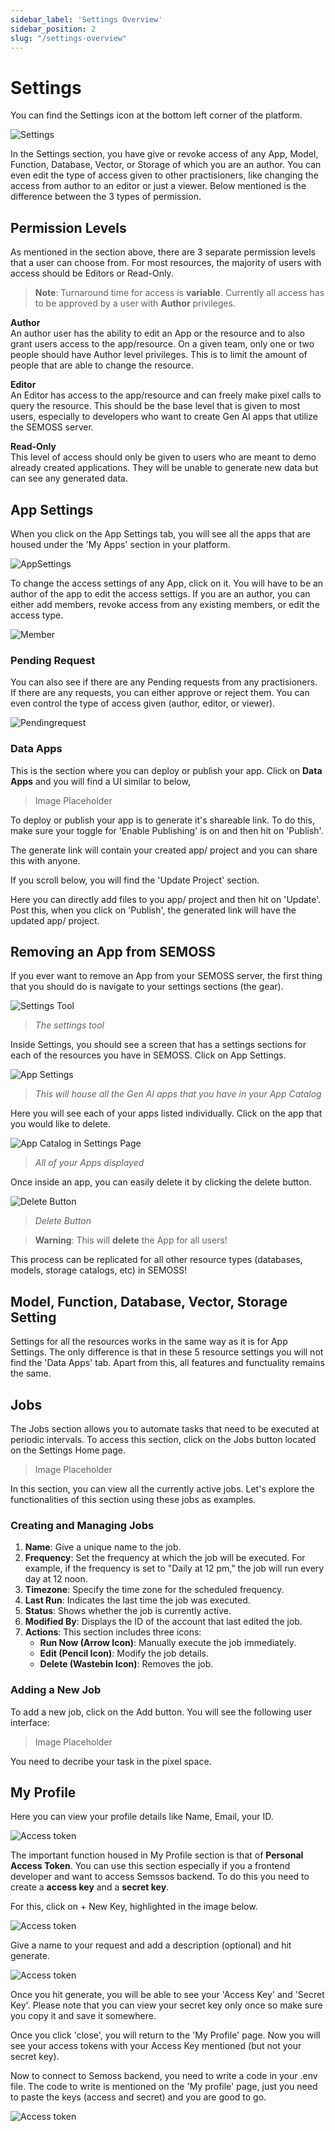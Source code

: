 ```yaml
---
sidebar_label: 'Settings Overview'
sidebar_position: 2
slug: "/settings-overview"
---
```



# Settings
You can find the Settings icon at the bottom left corner of the platform.

![Settings](../../static/img/Settings.png)

In the Settings section, you have give or revoke access of any App, Model, Function, Database, Vector, or Storage of which you are an author. You can even edit the type of access given to other practisioners, like changing the access from author to an editor or just a viewer. Below mentioned is the difference between the 3 types of permission.

## Permission Levels

As mentioned in the section above, there are 3 separate permission levels that a user can choose from. For most resources, the majority of users with access should be Editors or Read-Only.

> **Note**:
> Turnaround time for access is **variable**. Currently all access has to be approved by a user with **Author** privileges.

**Author**  
An author user has the ability to edit an App or the resource and to also grant users access to the app/resource. On a given team, only one or two people should have Author level privileges. This is to limit the amount of people that are able to change the resource.

**Editor**  
An Editor has access to the app/resource and can freely make pixel calls to query the resource. This should be the base level that is given to most users, especially to developers who want to create Gen AI apps that utilize the SEMOSS server.

**Read-Only**  
This level of access should only be given to users who are meant to demo already created applications. They will be unable to generate new data but can see any generated data.

## App Settings

When you click on the App Settings tab, you will see all the apps that are housed under the 'My Apps' section in your platform.

![AppSettings](../../static/img/Applist.png)

To change the access settings of any App, click on it. You will have to be an author of the app to edit the access settigs. If you are an author, you can either add members, revoke access from any existing members, or edit the access type.

![Member](../../static/img/Members.png)

### Pending Request

You can also see if there are any Pending requests from any practisioners. If there are any requests, you can either approve or reject them. You can even control the type of access given (author, editor, or viewer).

![Pendingrequest](../../static/img/Pendingrequest.png)

### Data Apps

This is the section where you can deploy or publish your app. Click on **Data Apps** and you will find a UI similar to below,

> Image Placeholder

To deploy or publish your app is to generate it's shareable link. To do this, make sure your toggle for 'Enable Publishing' is on and then hit on 'Publish'.

The generate link will contain your created app/ project and you can share this with anyone.

If you scroll below, you will find the 'Update Project' section.

Here you can directly add files to you app/ project and then hit on 'Update'. Post this, when you click on 'Publish', the generated link will have the updated app/ project.


## Removing an App from SEMOSS

If you ever want to remove an App from your SEMOSS server, the first thing that you should do is navigate to your settings sections (the gear).

![Settings Tool](../../static/img/Navigating/CFG%20AI%20Walkthrough/Settings%20Tool%20icon.PNG)

> _The settings tool_

Inside Settings, you should see a screen that has a settings sections for each of the resources you have in SEMOSS. Click on App Settings.

![App Settings](../../static/img/Navigating/CFG%20AI%20Walkthrough/CfGAI%20Settings_2.PNG)

> _This will house all the Gen AI apps that you have in your App Catalog_

Here you will see each of your apps listed individually. Click on the app that you would like to delete.

![App Catalog in Settings Page](../../static/img/Navigating/Navigating3.PNG)

> _All of your Apps displayed_

Once inside an app, you can easily delete it by clicking the delete button.

![Delete Button](../../static/img/Navigating/Navigating4.png)

> _Delete Button_

> **Warning**:
> This will **delete** the App for all users!

This process can be replicated for all other resource types (databases, models, storage catalogs, etc) in SEMOSS!

<ReactPlayer controls url={RemovingApp} />

## Model, Function, Database, Vector, Storage Setting

Settings for all the resources works in the same way as it is for App Settings. The only difference is that in these 5 resource settings you will not find the 'Data Apps' tab. Apart from this, all features and functuality remains the same.

## Jobs

The Jobs section allows you to automate tasks that need to be executed at periodic intervals. To access this section, click on the Jobs button located on the Settings Home page.

> Image Placeholder

In this section, you can view all the currently active jobs. Let's explore the functionalities of this section using these jobs as examples.

### Creating and Managing Jobs

1. **Name**: Give a unique name to the job.
2. **Frequency**: Set the frequency at which the job will be executed. For example, if the frequency is set to "Daily at 12 pm," the job will run every day at 12 noon.
3. **Timezone**: Specify the time zone for the scheduled frequency.
4. **Last Run**: Indicates the last time the job was executed.
5. **Status**: Shows whether the job is currently active.
6. **Modified By**: Displays the ID of the account that last edited the job.
7. **Actions**: This section includes three icons:
   - **Run Now (Arrow Icon)**: Manually execute the job immediately.
   - **Edit (Pencil Icon)**: Modify the job details.
   - **Delete (Wastebin Icon)**: Removes the job.

### Adding a New Job

To add a new job, click on the Add button. You will see the following user interface:
> Image Placeholder

You need to decribe your task in the pixel space. 



## My Profile

Here you can view your profile details like Name, Email, your ID.

![Access token](../../static/img/Settings/profileinfo.png)

The important function housed in My Profile section is that of **Personal Access Token**. You can use this section especially if you a frontend developer and want to access Semssos backend. To do this you need to create a **access key** and a **secret key**.

For this, click on + New Key, highlighted in the image below.

![Access token](../../static/img/Settings/personalaccesstoken.png)

Give a name to your request and add a description (optional) and hit generate.

![Access token](../../static/img/Settings/generatekey.png)

Once you hit generate, you will be able to see your 'Access Key' and 'Secret Key'. Please note that you can view your secret key only once so make sure you copy it and save it somewhere.

Once you click 'close', you will return to the 'My Profile' page. Now you will see your access tokens with your Access Key mentioned (but not your secret key).

Now to connect to Semoss backend, you need to write a code in your .env file. The code to write is mentioned on the 'My profile' page, just you need to paste the keys (access and secret) and you are good to go.

![Access token](../../static/img/Settings/codesample.png)


